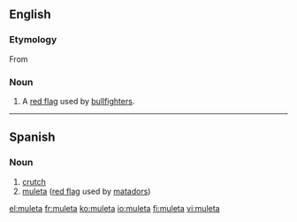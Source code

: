 ==English==

===Etymology===
From {{etyl|es}}

===Noun===
{{en-noun}}

# {{bullfighting}} A [[red flag]] used by [[bullfighter]]s. 

----

==Spanish==

===Noun===
{{es-noun-f}}

# [[crutch]]
# [[muleta#English|muleta]] ([[red flag]] used by [[matador]]s)

[[el:muleta]]
[[fr:muleta]]
[[ko:muleta]]
[[io:muleta]]
[[fi:muleta]]
[[vi:muleta]]